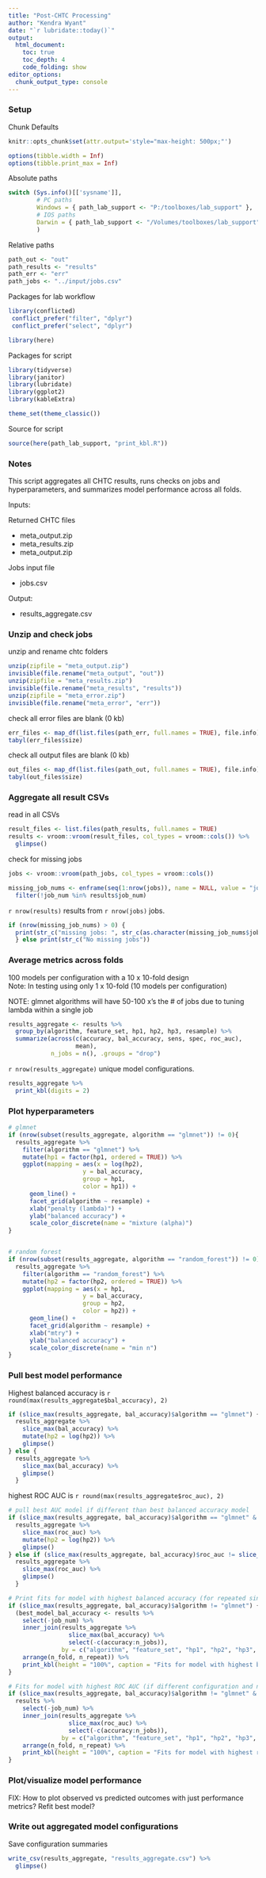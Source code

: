 ---
title: "Post-CHTC Processing"
author: "Kendra Wyant"
date: "`r lubridate::today()`"
output: 
  html_document:
    toc: true 
    toc_depth: 4
    code_folding: show
editor_options: 
  chunk_output_type: console
---

### Setup

Chunk Defaults
```{r defaults, include=FALSE}
knitr::opts_chunk$set(attr.output='style="max-height: 500px;"')

options(tibble.width = Inf)
options(tibble.print_max = Inf)
```

Absolute paths
```{r, paths}
switch (Sys.info()[['sysname']],
        # PC paths
        Windows = { path_lab_support <- "P:/toolboxes/lab_support" },
        # IOS paths
        Darwin = { path_lab_support <- "/Volumes/toolboxes/lab_support" }
        )
```

Relative paths
```{r}
path_out <- "out"
path_results <- "results"
path_err <- "err"
path_jobs <- "../input/jobs.csv"
```

Packages for lab workflow 
```{r, packages_workflow, message=FALSE, warning=FALSE}
library(conflicted) 
 conflict_prefer("filter", "dplyr")
 conflict_prefer("select", "dplyr")

library(here)  
```

Packages for script
```{r, packages_script, message=FALSE, warning=FALSE}
library(tidyverse)  
library(janitor) 
library(lubridate)
library(ggplot2)
library(kableExtra)

theme_set(theme_classic()) 
```

Source for script
```{r, source_script, message=FALSE, warning=FALSE}
source(here(path_lab_support, "print_kbl.R"))
```

### Notes
This script aggregates all CHTC results, runs checks on jobs and hyperparameters, 
and summarizes model performance across all folds.   

Inputs:  

Returned CHTC files   

- meta_output.zip  
- meta_results.zip    
- meta_output.zip   

Jobs input file   

- jobs.csv   

Output:   

- results_aggregate.csv   

### Unzip and check jobs

unzip and rename chtc folders
```{r}
unzip(zipfile = "meta_output.zip")
invisible(file.rename("meta_output", "out"))
unzip(zipfile = "meta_results.zip")
invisible(file.rename("meta_results", "results"))
unzip(zipfile = "meta_error.zip")
invisible(file.rename("meta_error", "err"))
```


check all error files are blank (0 kb)
```{r}
err_files <- map_df(list.files(path_err, full.names = TRUE), file.info)
tabyl(err_files$size)
```

check all output files are blank (0 kb)
```{r}
out_files <- map_df(list.files(path_out, full.names = TRUE), file.info)
tabyl(out_files$size)
```



### Aggregate all result CSVs

read in all CSVs
```{r}
result_files <- list.files(path_results, full.names = TRUE)
results <- vroom::vroom(result_files, col_types = vroom::cols()) %>% 
  glimpse()
```


check for missing jobs
```{r}
jobs <- vroom::vroom(path_jobs, col_types = vroom::cols())

missing_job_nums <- enframe(seq(1:nrow(jobs)), name = NULL, value = "job_num") %>% 
  filter(!job_num %in% results$job_num)
```

`r nrow(results)` results from `r nrow(jobs)` jobs.      

```{r}
if (nrow(missing_job_nums) > 0) {
  print(str_c("missing jobs: ", str_c(as.character(missing_job_nums$job_num), collapse=", ")))
  } else print(str_c("No missing jobs"))
```



### Average metrics across folds 
100 models per configuration with a 10 x 10-fold design    
Note: In testing using only 1 x 10-fold (10 models per configuration)    

NOTE: glmnet algorithms will have 50-100 x's the # of jobs due to tuning lambda 
within a single job

```{r}
results_aggregate <- results %>% 
  group_by(algorithm, feature_set, hp1, hp2, hp3, resample) %>% 
  summarize(across(c(accuracy, bal_accuracy, sens, spec, roc_auc),
                   mean),
            n_jobs = n(), .groups = "drop") 
```


`r nrow(results_aggregate)` unique model configurations.    
   

```{r}
results_aggregate %>% 
  print_kbl(digits = 2)
```


### Plot hyperparameters

```{r fig.width = 10}
# glmnet
if (nrow(subset(results_aggregate, algorithm == "glmnet")) != 0){
  results_aggregate %>%
    filter(algorithm == "glmnet") %>% 
    mutate(hp1 = factor(hp1, ordered = TRUE)) %>% 
    ggplot(mapping = aes(x = log(hp2), 
                     y = bal_accuracy, 
                     group = hp1, 
                     color = hp1)) +
      geom_line() +
      facet_grid(algorithm ~ resample) +
      xlab("penalty (lambda)") +
      ylab("balanced accuracy") +
      scale_color_discrete(name = "mixture (alpha)")
}


# random forest
if (nrow(subset(results_aggregate, algorithm == "random_forest")) != 0) {
  results_aggregate %>%
    filter(algorithm == "random_forest") %>% 
    mutate(hp2 = factor(hp2, ordered = TRUE)) %>% 
    ggplot(mapping = aes(x = hp1, 
                     y = bal_accuracy, 
                     group = hp2, 
                     color = hp2)) +
      geom_line() +
      facet_grid(algorithm ~ resample) +
      xlab("mtry") +
      ylab("balanced accuracy") +
      scale_color_discrete(name = "min n")
}
```


### Pull best model performance

Highest balanced accuracy is `r round(max(results_aggregate$bal_accuracy), 2)`
```{r}
if (slice_max(results_aggregate, bal_accuracy)$algorithm == "glmnet") {
  results_aggregate %>% 
    slice_max(bal_accuracy) %>% 
    mutate(hp2 = log(hp2)) %>% 
    glimpse()
} else {
  results_aggregate %>% 
    slice_max(bal_accuracy) %>% 
    glimpse()
  }
```

highest ROC AUC is `r round(max(results_aggregate$roc_auc), 2)`
```{r}
# pull best AUC model if different than best balanced accuracy model
if (slice_max(results_aggregate, bal_accuracy)$algorithm == "glmnet" & slice_max(results_aggregate, bal_accuracy)$roc_auc != slice_max(results_aggregate, roc_auc)$roc_auc) {
  results_aggregate %>% 
    slice_max(roc_auc) %>% 
    mutate(hp2 = log(hp2)) %>% 
    glimpse()
} else if (slice_max(results_aggregate, bal_accuracy)$roc_auc != slice_max(results_aggregate, roc_auc)$roc_auc) {
  results_aggregate %>% 
    slice_max(roc_auc) %>% 
    glimpse()
  }
```


```{r}
# Print fits for model with highest balanced accuracy (for repeated single models - not glmnet)
if (slice_max(results_aggregate, bal_accuracy)$algorithm != "glmnet") {
  (best_model_bal_accuracy <- results %>% 
    select(-job_num) %>%
    inner_join(results_aggregate %>% 
                 slice_max(bal_accuracy) %>% 
                 select(-c(accuracy:n_jobs)),
               by = c("algorithm", "feature_set", "hp1", "hp2", "hp3", "resample")) %>% 
    arrange(n_fold, n_repeat)) %>% 
    print_kbl(height = "100%", caption = "Fits for model with highest balanced accuracy") 
}
```


```{r}
# Fits for model with highest ROC AUC (if different configuration and not glmnet)
if (slice_max(results_aggregate, bal_accuracy)$algorithm != "glmnet" & slice_max(results_aggregate, bal_accuracy)$roc_auc != slice_max(results_aggregate, roc_auc)$roc_auc) {
  results %>% 
    select(-job_num) %>% 
    inner_join(results_aggregate %>% 
                 slice_max(roc_auc) %>% 
                 select(-c(accuracy:n_jobs)),
               by = c("algorithm", "feature_set", "hp1", "hp2", "hp3", "resample")) %>% 
    arrange(n_fold, n_repeat) %>% 
    print_kbl(height = "100%", caption = "Fits for model with highest roc")
}
```


### Plot/visualize model performance 

FIX: How to plot observed vs predicted outcomes with just performance metrics? 
Refit best model?    



### Write out aggregated model configurations

Save configuration summaries
```{r}
write_csv(results_aggregate, "results_aggregate.csv") %>% 
  glimpse()
```

